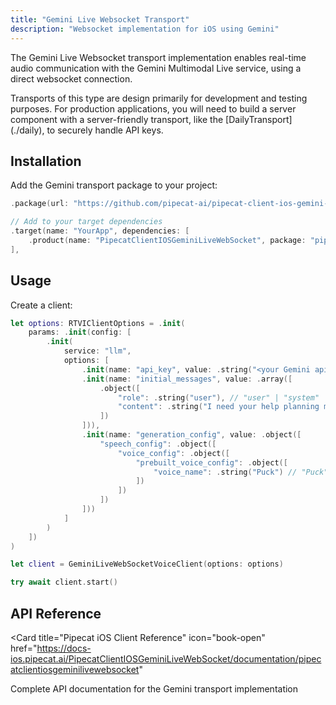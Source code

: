 ```yaml
---
title: "Gemini Live Websocket Transport"
description: "Websocket implementation for iOS using Gemini"
---
```


The Gemini Live Websocket transport implementation enables real-time audio communication with the Gemini Multimodal Live service, using a direct websocket connection.

<Note>
  Transports of this type are design primarily for development and testing
  purposes. For production applications, you will need to build a server
  component with a server-friendly transport, like the
  [DailyTransport](./daily), to securely handle API keys.
</Note>

## Installation

Add the Gemini transport package to your project:

```swift
.package(url: "https://github.com/pipecat-ai/pipecat-client-ios-gemini-live-websocket.git", from: "0.3.1"),

// Add to your target dependencies
.target(name: "YourApp", dependencies: [
    .product(name: "PipecatClientIOSGeminiLiveWebSocket", package: "pipecat-client-ios-gemini-live-websocket")
],
```

## Usage

Create a client:

```swift
let options: RTVIClientOptions = .init(
    params: .init(config: [
        .init(
            service: "llm",
            options: [
                .init(name: "api_key", value: .string("<your Gemini api key>")),
                .init(name: "initial_messages", value: .array([
                    .object([
                        "role": .string("user"), // "user" | "system"
                        "content": .string("I need your help planning my next vacation.")
                    ])
                ])),
                .init(name: "generation_config", value: .object([
                    "speech_config": .object([
                        "voice_config": .object([
                            "prebuilt_voice_config": .object([
                                "voice_name": .string("Puck") // "Puck" | "Charon" | "Kore" | "Fenrir" | "Aoede"
                            ])
                        ])
                    ])
                ]))
            ]
        )
    ])
)

let client = GeminiLiveWebSocketVoiceClient(options: options)

try await client.start()
```

## API Reference

<Card
  title="Pipecat iOS Client Reference"
  icon="book-open"
  href="https://docs-ios.pipecat.ai/PipecatClientIOSGeminiLiveWebSocket/documentation/pipecatclientiosgeminilivewebsocket"
>
  Complete API documentation for the Gemini transport implementation
</Card>
